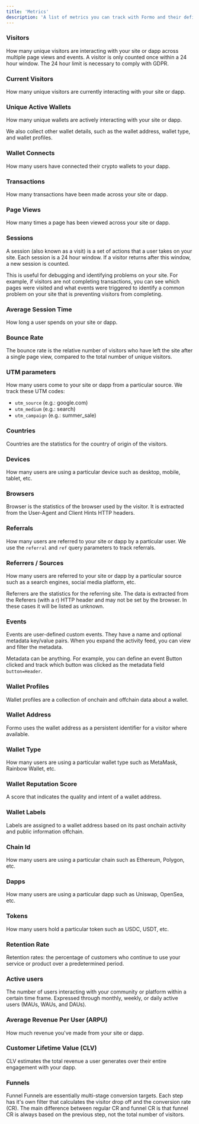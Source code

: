 ```yaml
---
title: 'Metrics'
description: 'A list of metrics you can track with Formo and their definitions.'
---
```


### Visitors

How many unique visitors are interacting with your site or dapp across multiple page views and events. 
A visitor is only counted once within a 24 hour window. The 24 hour limit is necessary to comply with GDPR.

### Current Visitors

How many unique visitors are currently interacting with your site or dapp.

### Unique Active Wallets

How many unique wallets are actively interacting with your site or dapp.

We also collect other wallet details, such as the wallet address, wallet type, and wallet profiles.

### Wallet Connects

How many users have connected their crypto wallets to your dapp.

### Transactions

How many transactions have been made across your site or dapp.

### Page Views

How many times a page has been viewed across your site or dapp.

### Sessions

A session (also known as a visit) is a set of actions that a user takes on your site. 
Each session is a 24 hour window. If a visitor returns after this window, a new session is counted.

This is useful for debugging and identifying problems on your site. 
For example, if visitors are not completing transactions, you can see which pages were visited and what events were triggered to identify a common problem on your site that is preventing visitors from completing.

### Average Session Time

How long a user spends on your site or dapp.

### Bounce Rate

The bounce rate is the relative number of visitors who have left the site after a single page view, compared to the total number of unique visitors.

### UTM parameters

How many users come to your site or dapp from a particular source. We track these UTM codes:

- `utm_source` (e.g.: google.com)
- `utm_medium` (e.g.: search)
- `utm_campaign` (e.g.: summer_sale)

### Countries

Countries are the statistics for the country of origin of the visitors.

### Devices

How many users are using a particular device such as desktop, mobile, tablet, etc.

### Browsers

Browser is the statistics of the browser used by the visitor. It is extracted from the User-Agent and Client Hints HTTP headers.

### Referrals

How many users are referred to your site or dapp by a particular user. We use the `referral` and `ref` query parameters to track referrals.

### Referrers / Sources

How many users are referred to your site or dapp by a particular source such as a search engines, social media platform, etc.

Referrers are the statistics for the referring site. The data is extracted from the Referers (with a r) HTTP header and may not be set by the browser. In these cases it will be listed as unknown.

### Events

Events are user-defined custom events. They have a name and optional metadata key/value pairs. When you expand the activity feed, you can view and filter the metadata.

Metadata can be anything. For example, you can define an event Button clicked and track which button was clicked as the metadata field `button=Header`. 

### Wallet Profiles

Wallet profiles are a collection of onchain and offchain data about a wallet.

### Wallet Address

Formo uses the wallet address as a persistent identifier for a visitor where available.

### Wallet Type

How many users are using a particular wallet type such as MetaMask, Rainbow Wallet, etc.

### Wallet Reputation Score

A score that indicates the quality and intent of a wallet address.

### Wallet Labels

Labels are assigned to a wallet address based on its past onchain activity and public information offchain.

### Chain Id

How many users are using a particular chain such as Ethereum, Polygon, etc.

### Dapps

How many users are using a particular dapp such as Uniswap, OpenSea, etc.

### Tokens

How many users hold a particular token such as USDC, USDT, etc.

### Retention Rate

Retention rates: the percentage of customers who continue to use your service or product over a predetermined period.

### Active users

The number of users interacting with your community or platform within a certain time frame.
Expressed through monthly, weekly, or daily active users (MAUs, WAUs, and DAUs). 

### Average Revenue Per User (ARPU)

How much revenue you've made from your site or dapp.

### Customer Lifetime Value (CLV)

CLV estimates the total revenue a user generates over their entire engagement with your dapp.

### Funnels

Funnel
Funnels are essentially multi-stage conversion targets. 
Each step has it's own filter that calculates the visitor drop off and the conversion rate (CR). 
The main difference between regular CR and funnel CR is that funnel CR is always based on the previous step, not the total number of visitors.